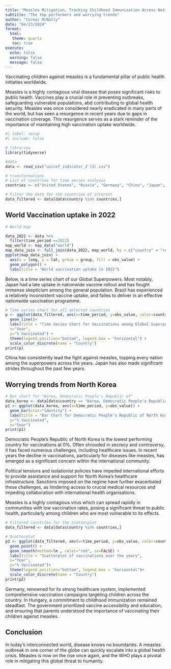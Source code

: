 ```yaml
---
title: "Measles Mitigation, Tracking Childhood Immunization Across Nations"
subtitle: "The top performers and worrying trends"
author: "Cormac McNally"
date: "04/23/2024"
format:
  html: 
   theme: quartz
   toc: true
execute: 
  echo: false
  warning: false
  message: false
---
```



Vaccinating children against measles is a fundamental pillar of public health initiaties worldwide.

Measles is a highly contagious viral disease that poses significant risks to public health. Vaccines play a crucial role in preventing outbreaks, safeguarding vulnerable populations, abd contributing to global health security. Measles was once considered nearly eradicated in many parts of the world, but has seen a resurgence in recent years due to gaps in vaccination coverage. This resurgence serves as a stark reminder of the importance of maintaining high vaccination uptake worldwide.





```r
#| label: setup
#| include: false

# libraries
library(tidyverse)

#data
data <- read_csv("unicef_indicator_2 (3).csv")

# transformations
# List of countries for time series analysis
countries <- c("United States", "Russia", "Germany", "China", "Japan", "India", "France", "United Kingdom", "Brazil")

# Filter the data for the countries of interest
data_filtered <- data[data$country %in% countries,]
```
## World Vaccination uptake in 2022
```r
# World map

data_2022 <- data %>%
  filter(time_period ==2022)
map_world <- map_data("world")
map_data_join <- full_join(data_2022, map_world, by = c("country" = "region"))
ggplot(map_data_join) +
  aes(x = long, y = lat, group = group, fill = obs_value) +
  geom_polygon() +
  labs(title = "World vaccination uptake in 2022")

```

Below, is a time series chart of our Global Superpowers. Most notably, Japan had a late uptake in nationwide vaccine rollout and has fought immense skepticism among the general population.
Brazil has experienced a relatively inconsistent vaccine uptake, and failes to deliver in an effective nationwide vaccination programme.
```r
# Time series chart for all selected countries
p <- ggplot(data_filtered, aes(x=time_period, y=obs_value, color=country))+
  geom_line()+  
  labs(title = "Time Series Chart for Vaccinations among Global Superpowers",
  x="Year",
  y="% Vaccinated") +
  theme(legend.position="bottom", legend.box = "horizontal") +  
  scale_color_discrete(name = "Country") 
print(p)
```
China has consistently lead the fight against measles, topping every nation among the superpowers across the years. Japan has also made significant strides throughout the past few years.

## Worrying trends from North Korea

```r
# Bar chart for "Korea, Democratic People's Republic of"
data_korea <- data[data$country == "Korea, Democratic People's Republic of",]
p1 <- ggplot(data_korea, aes(x=time_period, y=obs_value)) +
  geom_bar(stat="identity") +
  labs(title = "Bar Chart for Democratic People's Republic of North Korea",
  y="% Vaccinated",
  x="Year")
print(p1)
```
Democratic People's Republic of North Korea is the lowest performing country for vaccinations at 0%. Often shrouded in secrecy and controversy, it has faced numerous challenges, including healthcare issues. In recent years the decline in vaccinations, particularly for diseases like measles, has emerged as a significant concern within the international community.

Political tensions and isolationist policies have impeded international efforts to provide assistance and support for North Korea's healthcare infrastructure. Sanctions imposed on the regime have further exacerbated these challenges, as hindering access to crucial medical resources and impeding collaboration with international health organisations.

Measles is a highly contagious virus which can spread rapidly in communities with low vaccination rates, posing a significant threat to public health, particularly among children who are most vulnerable to its effects.

```r
# Filtered countries for the scatterplot
data_filtered <- data[data$country %in% countries,]

# Scatterplot
p2 <- ggplot(data_filtered, aes(x=time_period, y=obs_value, color=country)) +
  geom_point() +  
  geom_smooth(method=lm , color="red", se=FALSE) +  
  labs(title = "Scatterplot of vaccinations over the years",
  x="Year",
  y="% Vaccinated")+
  theme(legend.position="bottom", legend.box = "horizontal")+  
  scale_color_discrete(name = "Country")
print(p2)
```
Germany, renowned for its strong healthcare system, implemented comprehensive vaccination campaigns targeting children across the country. In Hungary, a commitment to childhood immunization remained steadfast. The government prioritized vaccine accessibility and education, and ensuring that parents understood the importance of vaccinating their children against measles.

## Conclusion
In today's interconnected world, disease knows no boundaries. A measles outbreak in one corner of the globe can quickly escalate into a global health crisis. Measles is now on the rise once again, and the WHO plays a pivotal role in mitigating this global threat to humanity.




